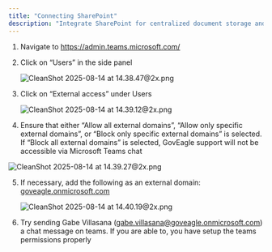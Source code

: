 ```yaml
---
title: "Connecting SharePoint"
description: "Integrate SharePoint for centralized document storage and management"
---
```


1. Navigate to [<u>https://admin.teams.microsoft.com/</u>](https://admin.teams.microsoft.com/)
2. Click on “Users” in the side panel

   ![CleanShot 2025-08-14 at 14.38.47@2x.png](/images/CleanShot2025-08-14at14.38.47@2x.png)
3. Click on “External access” under Users

   ![CleanShot 2025-08-14 at 14.39.12@2x.png](/images/CleanShot2025-08-14at14.39.12@2x.png)
4. Ensure that either “Allow all external domains”, “Allow only specific external domains”, or “Block only specific external domains” is selected. <Tooltip tip="">If “Block all external domains” is selected, GovEagle support will not be accessible via Microsoft Teams chat</Tooltip>

![CleanShot 2025-08-14 at 14.39.27@2x.png](/images/CleanShot2025-08-14at14.39.27@2x.png)

5. If necessary, add the following as an external domain: [<u>goveagle.onmicrosoft.com</u>](http://goveagle.onmicrosoft.com)

   ![CleanShot 2025-08-14 at 14.40.19@2x.png](/images/CleanShot2025-08-14at14.40.19@2x.png)
6. Try sending Gabe Villasana ([<u>gabe.villasana@goveagle.onmicrosoft.com</u>](mailto:gabe.villasana@goveagle.onmicrosoft.com)) a chat message on teams. If you are able to, you have setup the teams permissions properly